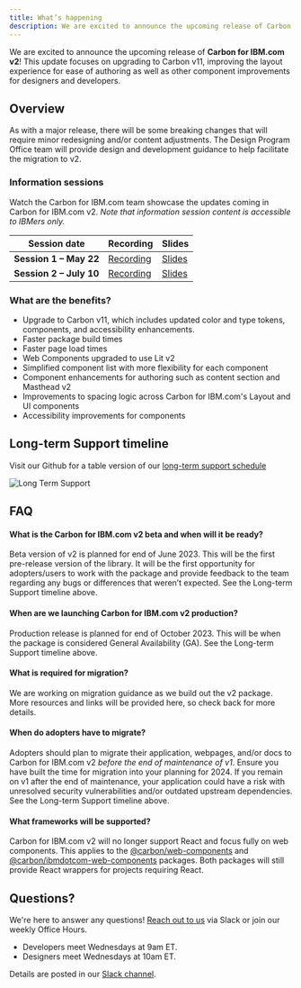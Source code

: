 ```yaml
---
title: What’s happening
description: We are excited to announce the upcoming release of Carbon for IBM.com v2! This update focuses on upgrading to Carbon v11, improving the layout experience for ease of authoring as well as other component improvements for designers and developers.
---
```


<PageDescription>

We are excited to announce the upcoming release of **Carbon for IBM.com v2**! This update focuses on upgrading to Carbon v11, improving the layout experience for ease of authoring as well as other component improvements for designers and developers.

</PageDescription>

## Overview

As with a major release, there will be some breaking changes that will require minor redesigning and/or content adjustments. The Design Program Office team will provide design and development guidance to help facilitate the migration to v2.

### Information sessions

Watch the Carbon for IBM.com team showcase the updates coming in Carbon for IBM.com v2. _Note that information session content is accessible to IBMers only._

| Session date | Recording | Slides |
| -------- | -------- | -------- |
| **Session 1 – May 22** | [Recording](https://ec.yourlearning.ibm.com/w3/playback/10372722) | [Slides](https://www.figma.com/proto/4FYUucHe9mN2r8V19Tlno3/Carbon-for-IBM.com-v2-Presentation?page-id=86%3A62780&type=design&node-id=86-65171&viewport=1899%2C8211%2C0.32&scaling=min-zoom) |
| **Session 2 – July 10** | [Recording](https://ec.yourlearning.ibm.com/w3/playback/10372711) | [Slides](https://www.figma.com/proto/oRxShbzUMUVPrsphNIYNgJ/Carbon-for-IBM.com-v2-Presentation-Pt-2?page-id=86%3A62780&type=design&node-id=86-65171&viewport=4255%2C18244%2C0.57&t=UH1o4elM9wL4Omn0-1&scaling=scale-down)

### What are the benefits?

- Upgrade to Carbon v11, which includes updated color and type tokens, components, and accessibility enhancements.
- Faster package build times
- Faster page load times
- Web Components upgraded to use Lit v2
- Simplified component list with more flexibility for each component
- Component enhancements for authoring such as content section and Masthead v2
- Improvements to spacing logic across Carbon for IBM.com's Layout and UI components
- Accessibility improvements for components

## Long-term Support timeline

Visit our Github for a table version of our [long-term support schedule](https://github.com/carbon-design-system/carbon-for-ibm-dotcom/blob/main/docs/release-schedule.md)

![Long Term Support](../../images/release-schedule/dotcom-lts.png)

## FAQ

#### What is the Carbon for IBM.com v2 beta and when will it be ready?

Beta version of v2 is planned for end of June 2023. This will be the first pre-release version of the library. It will be the first opportunity for adopters/users to work with the package and provide feedback to the team regarding any bugs or differences that weren’t expected. See the Long-term Support timeline above.

#### When are we launching Carbon for IBM.com v2 production?

Production release is planned for end of October 2023. This will be when the package is considered General Availability (GA). See the Long-term Support timeline above.

#### What is required for migration?

We are working on migration guidance as we build out the v2 package. More resources and links will be provided here, so check back for more details.

#### When do adopters have to migrate?

Adopters should plan to migrate their application, webpages, and/or docs to Carbon for IBM.com v2 _before the end of maintenance of v1_. Ensure you have built the time for migration into your planning for 2024. If you remain on v1 after the end of maintenance, your application could have a risk with unresolved security vulnerabilities and/or outdated upstream dependencies. See the Long-term Support timeline above.

#### What frameworks will be supported?

Carbon for IBM.com v2 will no longer support React and focus fully on web components. This applies to the [@carbon/web-components](https://github.com/carbon-design-system/carbon-for-ibm-dotcom/tree/main/packages/carbon-web-components) and [@carbon/ibmdotcom-web-components](https://github.com/carbon-design-system/carbon-for-ibm-dotcom/tree/main/packages/web-components) packages. Both packages will still provide React wrappers for projects requiring React.

## Questions?

We're here to answer any questions!
[Reach out to us](https://cognitive-app.slack.com/archives/C2PLX8GQ6) via Slack
or join our weekly Office Hours.

- Developers meet Wednesdays at 9am ET.
- Designers meet Wednesdays at 10am ET.

Details are posted in our
[Slack channel](https://cognitive-app.slack.com/archives/C2PLX8GQ6).
